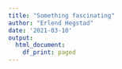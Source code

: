 ```yaml
---
title: "Something fascinating"
author: "Erlend Hegstad"
date: '2021-03-10'
output:
  html_document:
    df_print: paged
---
```


